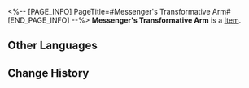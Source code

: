<%-- [PAGE_INFO]
PageTitle=#Messenger's Transformative Arm#
[END_PAGE_INFO] --%>
{{Item Infobox
|id          = 51142
|image       = Item Messenger's Transformative Arm.png
|type        = 
|invCategory = Relics
|rarity      = 4
|effect      = 
|description = A cybernetic prosthetic arm that can be disassembled at will. Capable of firing knuckles like bullets.
|source1     = [[Cavern of Corrosion: Alchemy Commission]]
}}
'''Messenger's Transformative Arm''' is a [[Item]].

==Other Languages==
{{Other Languages
|en   = Messenger's Transformative Arm
|zhs  = 信使的百变义手
|zht  = 信使的百變義手
|ja   = メッセンジャーの百変義手
|ko   = 메신저의 변형 의수
|es   = Brazo cambiante del mensajero
|fr   = Bras modifié de messager
|ru   = Модифицированный протез вестника
|th   = Messenger's Transformative Arm
|vi   = Cánh Tay Biến Hóa Của Tín Sứ
|de   = Transformationsarm des Boten
|id   = Messenger's Transformative Arm
|pt   = Braço Transformativo do Mensageiro
}}

==Change History==
{{Change History|2.0}}